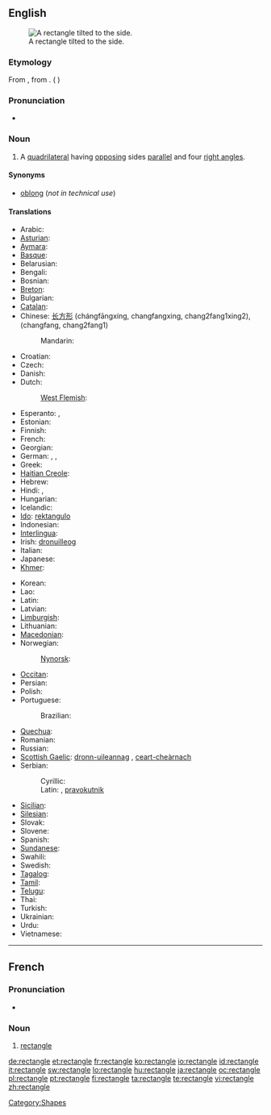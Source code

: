 {{wikipedia}}
==English==
[[Image:Geometry Rectangle.png|thumb|right|A rectangle tilted to the side.]]

===Etymology===
From {{etyl|frm|en}}, from {{etyl|fro|en}}. ({{ML.}} {{term|rectanglum||lang=la|right-angle triangle}})

===Pronunciation===
* {{audio|en-us-rectangle.ogg|Audio (US)}}

===Noun===
{{en-noun}}

# {{geometry}} A [[quadrilateral]] having [[opposing]] sides [[parallel]] and four [[right angle]]s.

====Synonyms====
* {{sense|quadrilateral}} [[oblong]] (''not in technical use'')

====Translations====
{{trans-top|quadrilateral}}
* Arabic: {{t-|ar|مستطيل}}
* [[Asturian]]: {{t-|ast|rectángulu|m|xs=Asturian}}
* [[Aymara]]: {{t-|ay|wiskhalla|xs=Aymara}}
* [[Basque]]: {{t-|eu|laukizuzen|xs=Basque}}
* Belarusian: {{t-|be|прамавугольнік|xs=Belarusian}}
* Bengali: {{t-|bn|আয়তক্ষেত্র|sc=BNchar|xs=Bengali}}
* Bosnian: {{t-|bs|pravougaonik}}
* [[Breton]]: {{t-|br|skouergorneg|xs=Breton}}
* Bulgarian: {{t-|bg|правоъгълник}}
* [[Catalan]]: {{t-|ca|rectangle}}
* Chinese: [[长方形]] (chángfāngxíng, changfangxing, chang2fang1xing2), (changfang, chang2fang1)
*: Mandarin: {{t-|cmn|矩形|sc=Hani}}
* Croatian: {{t-|hr|pravokutnik|m}}
* Czech: {{t-|cs|obdélník|m}}
* Danish: {{t-|da|rektangel}}
* Dutch: {{t+|nl|rechthoek|m}}
*: [[West Flemish]]: {{tø|vls|rechtoek}}
* Esperanto: {{t-|eo|ortangulo|xs=Esperanto}}, {{t-|eo|rektangulo|xs=Esperanto}}
* Estonian: {{t+|et|ristkülik}}
* Finnish: {{t+|fi|suorakulmio}}
* French: {{t+|fr|rectangle|m}}
* Georgian: {{t-|ka|მართკუთხედი|sc=Geor|xs=Georgian}}
* German: {{t+|de|Rechteck|n}}, {{t-|de|Karree|n}}, {{t-|de|Orthogon}}
* Greek: {{t-|el|ορθογώνιο παραλληλόγραμμο}}
* [[Haitian Creole]]: {{tø|ht|rektang}}
* Hebrew: {{t+|he|מלבן|m|tr=malbén}}
* Hindi: {{t-|hi|आयत|sc=Hindi|xs=Hindi}}, {{t-|hi|समकोण समानान्तर चतुर्भुज|sc=Hindi|xs=Hindi}}
* Hungarian: {{t+|hu|téglalap}}
* Icelandic: {{t-|is|rétthyrningur}}
* [[Ido]]: [[rektangulo]]
* Indonesian: {{t-|id|persegi panjang|xs=Indonesian}}
* [[Interlingua]]: {{t|ia|rectangulo|m|xs=Interlingua}}
* Irish: [[dronuilleog]]
* Italian: {{t+|it|rettangolo|m}}
* Japanese: {{t+|ja|長方形|tr=[[ちょうほうけい]], chōhōkei}}
* [[Khmer]]: {{t-|km|ចតុកោណកែង|xs=Khmer}}
{{trans-mid}}
* Korean: {{t-|ko|직사각형|sc=Hang}}
* Lao: {{t+|lo|ຮູບສີ່ແຈສາກ|sc=Laoo|xs=Lao}}
* Latin: {{t-|la|rectangulum}}
* Latvian: {{t-|lv|taisnstūris|xs=Latvian}}
* [[Limburgish]]: {{t-|li|rechhook|xs=Limburgish}}
* Lithuanian: {{t-|lt|stačiakampis|xs=Lithuanian}}
* [[Macedonian]]: {{t-|mk|правоаголник|m|tr=pravoágolnik|xs=Macedonian}}
* Norwegian: {{t+|no|rektangel}}
*: [[Nynorsk]]: {{t-|nn|rektangel|xs=Norwegian Nynorsk}}
* [[Occitan]]: {{t+|oc|rectangle|m|xs=Occitan}}
* Persian: {{t-|fa|مستطیل|xs=Persian}}
* Polish: {{t+|pl|prostokąt}}
* Portuguese: {{t+|pt|rectângulo}}
*: Brazilian: {{t+|pt|retângulo}}
* [[Quechua]]: {{t-|qu|wask'a|xs=Quechua}}
* Romanian: {{t-|ro|dreptunghi}}
* Russian: {{t+|ru|прямоугольник}}
* [[Scottish Gaelic]]: [[dronn-uileannag]] {{f}}, [[ceart-cheàrnach]] {{m}}
* Serbian:
*: Cyrillic: {{t-|sr|правоугаоник|m|sc=Cyrl}}
*: Latin: {{t-|sr|pravougaonik|m}}, [[pravokutnik]] {{m}}
* [[Sicilian]]: {{t-|scn|rittànculu|xs=Sicilian}}
* [[Silesian]]: {{tø|szl|prostokůnt}}
* Slovak: {{t-|sk|obdĺžnik}}
* Slovene: {{t-|sl|pravokotnik|m}}
* Spanish: {{t+|es|rectángulo|m}}
* [[Sundanese]]: {{t-|su|pasagi burung|xs=Sundanese}}
* Swahili: {{t+|sw|mstatili|xs=Swahili}}
* Swedish: {{t+|sv|rektangel}}
* [[Tagalog]]: {{t-|tl|parihaba|xs=Tagalog}}
* [[Tamil]]: {{t-|ta|செவ்வகம்|xs=Tamil}}
* [[Telugu]]: {{t-|te|దీర్ఘ చతురస్రం|tr=deergha chatirasraM}}
* Thai: {{t-|th|รูปสี่เหลี่ยมผืนผ้า}}
* Turkish: {{t+|tr|dikdörtgen}}
* Ukrainian: {{t-|uk|прямокутник|xs=Ukrainian}}
* Urdu: {{t-|ur|مستطیل|xs=Urdu}}
* Vietnamese: {{t-|vi|hình chữ nhật|xs=Vietnamese}}
{{trans-bottom}}

[[Category:Shapes]]

----

==French==

===Pronunciation===
* {{audio|Fr-rectangle.ogg|Audio}}

===Noun===
{{fr-noun|m}}

# [[#English|rectangle]]

[[de:rectangle]]
[[et:rectangle]]
[[fr:rectangle]]
[[ko:rectangle]]
[[io:rectangle]]
[[id:rectangle]]
[[it:rectangle]]
[[sw:rectangle]]
[[lo:rectangle]]
[[hu:rectangle]]
[[ja:rectangle]]
[[oc:rectangle]]
[[pl:rectangle]]
[[pt:rectangle]]
[[fi:rectangle]]
[[ta:rectangle]]
[[te:rectangle]]
[[vi:rectangle]]
[[zh:rectangle]]
